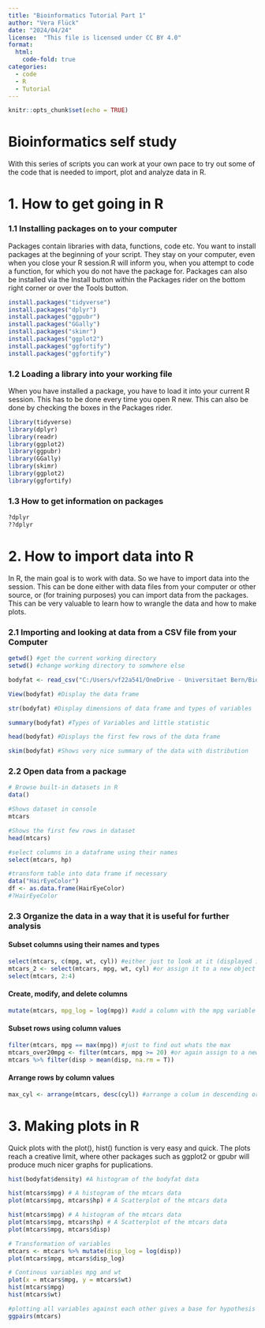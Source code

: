 ```yaml
---
title: "Bioinformatics Tutorial Part 1"
author: "Vera Flück"
date: "2024/04/24"
license:  "This file is licensed under CC BY 4.0"
format:
  html:
    code-fold: true
categories:
  - code
  - R
  - Tutorial
---
```


```r
knitr::opts_chunk$set(echo = TRUE)
```

# Bioinformatics self study

With this series of scripts you can work at your own pace to try out some of the code that is needed to import, plot and analyze data in R.

# 1. How to get going in R

### 1.1 Installing packages on to your computer

Packages contain libraries with data, functions, code etc. You want to install packages at the beginning of your script. They stay on your computer, even when you close your R session.R will inform you, when you attempt to code a function, for which you do not have the package for. Packages can also be installed via the Install button within the Packages rider on the bottom right corner or over the Tools button.

```r
install.packages("tidyverse")
install.packages("dplyr")
install.packages("ggpubr")
install.packages("GGally")
install.packages("skimr")
install.packages("ggplot2")
install.packages("ggfortify")
install.packages("ggfortify")
```

### 1.2 Loading a library into your working file

When you have installed a package, you have to load it into your current R session. This has to be done every time you open R new. This can also be done by checking the boxes in the Packages rider.

```r
library(tidyverse)
library(dplyr)
library(readr)
library(ggplot2)
library(ggpubr)
library(GGally)
library(skimr)
library(ggplot2)
library(ggfortify)
```

### 1.3 How to get information on packages

```r
?dplyr
??dplyr
```

# 2. How to import data into R

In R, the main goal is to work with data. So we have to import data into the session. This can be done either with data files from your computer or other source, or (for training purposes) you can import data from the packages. This can be very valuable to learn how to wrangle the data and how to make plots.

### 2.1 Importing and looking at data from a CSV file from your Computer

```r
getwd() #get the current working directory
setwd() #change working directory to somwhere else
```

```r

bodyfat <- read_csv("C:/Users/vf22a541/OneDrive - Universitaet Bern/Bioinformatics Tutorial/datasets/bodyfat.csv") #Imports the data frame from a location on your computer with readr function

View(bodyfat) #Display the data frame

str(bodyfat) #Display dimensions of data frame and types of variables

summary(bodyfat) #Types of Variables and little statistic

head(bodyfat) #Displays the first few rows of the data frame

skim(bodyfat) #Shows very nice summary of the data with distribution
```

### 2.2 Open data from a package

```r
# Browse built-in datasets in R
data()
```

```r
#Shows dataset in console
mtcars
```

```r
#Shows the first few rows in dataset
head(mtcars)
```

```r
#select columns in a dataframe using their names
select(mtcars, hp)
```

```r
#transform table into data frame if necessary
data("HairEyeColor")
df <- as.data.frame(HairEyeColor)
#?HairEyeColor
```

### 2.3 Organize the data in a way that it is useful for further analysis

#### Subset columns using their names and types

```r
select(mtcars, c(mpg, wt, cyl)) #either just to look at it (displayed in the script)
mtcars_2 <- select(mtcars, mpg, wt, cyl) #or assign it to a new object
select(mtcars, 2:4)

```

#### Create, modify, and delete columns

```r
mutate(mtcars, mpg_log = log(mpg)) #add a column with the mpg variable log transformed
```

#### Subset rows using column values

```r
filter(mtcars, mpg == max(mpg)) #just to find out whats the max
mtcars_over20mpg <- filter(mtcars, mpg >= 20) #or again assign to a new object
mtcars %>% filter(disp > mean(disp, na.rm = T))
```

#### Arrange rows by column values

```r
max_cyl <- arrange(mtcars, desc(cyl)) #arrange a colum in descending order
```

# 3. Making plots in R

Quick plots with the plot(), hist() function is very easy and quick. The plots reach a creative limit, where other packages such as ggplot2 or gpubr will produce much nicer graphs for puplications.

```r

hist(bodyfat$density) #A histogram of the bodyfat data

hist(mtcars$mpg) # A histogram of the mtcars data
plot(mtcars$mpg, mtcars$hp) # A Scatterplot of the mtcars data

hist(mtcars$mpg) # A histogram of the mtcars data
plot(mtcars$mpg, mtcars$hp) # A Scatterplot of the mtcars data
plot(mtcars$mpg, mtcars$disp)

# Transformation of variables
mtcars <- mtcars %>% mutate(disp_log = log(disp))
plot(mtcars$mpg, mtcars$disp_log)

# Continous variables mpg and wt
plot(x = mtcars$mpg, y = mtcars$wt)
hist(mtcars$mpg)
hist(mtcars$wt)

#plotting all variables against each other gives a base for hypothesis
ggpairs(mtcars)

```
